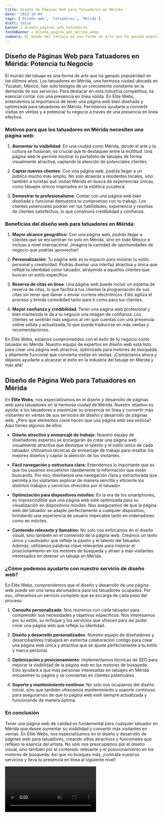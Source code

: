 ```yaml
---
title: Diseño de Páginas Web para Tatuadores en Mérida
date: '2023-10-04'
tags: ['Diseño web', 'Tatuadores', 'Mérida']
draft: false
banner : diseño_paginas_web_tatuadores
fondoBanner : diseño_pagina_web_mérida.webp
summary: El mundo del tatuaje es una forma de arte que ha ganado popularidad en los últimos años. Los tatuadores en Mérida, una hermosa ciudad ubicada en Yucatán, México, han sido testigos de un crecimiento constante en la demanda de sus servicios. Para destacar en esta industria competitiva, es esencial contar con una presencia en línea sólida. En Élite Webs, entendemos la importancia de tener una página web bien diseñada y optimizada para tatuadores en Mérida. Permítenos ayudarte a convertir visitas en ventas y a potenciar tu negocio a través de una presencia en línea efectiva.
---
```




## Diseño de Páginas Web para Tatuadores en Mérida: Potencia tu Negocio

El mundo del tatuaje es una forma de arte que ha ganado popularidad en los últimos años. Los tatuadores en Mérida, una hermosa ciudad ubicada en Yucatán, México, han sido testigos de un crecimiento constante en la demanda de sus servicios. Para destacar en esta industria competitiva, es esencial contar con una presencia en línea sólida. En Élite Webs, entendemos la importancia de tener una página web bien diseñada y optimizada para tatuadores en Mérida. Permítenos ayudarte a convertir visitas en ventas y a potenciar tu negocio a través de una presencia en línea efectiva.

### Motivos para que los tatuadores en Mérida necesiten una página web:

1. **Aumentar tu visibilidad**: En una ciudad como Mérida, donde el arte y la cultura se fusionan, es crucial que te destaques entre la multitud. Una página web te permite mostrar tu portafolio de tatuajes de forma visualmente atractiva, captando la atención de potenciales clientes.

2. **Captar nuevos clientes**: Con una página web, podrás llegar a un público mucho más amplio. No solo atraerás a residentes locales, sino también a turistas que visitan Mérida en busca de experiencias únicas, como tatuajes únicos inspirados en la estética yucateca.

3. **Demostrar tu profesionalismo**: Contar con una página web bien diseñada y funcional demuestra tu compromiso con tu trabajo. Los clientes potenciales podrán ver tus habilidades, experiencia y reseñas de clientes satisfechos, lo que construirá credibilidad y confianza.

### Beneficios del diseño web para tatuadores en Mérida:

1. **Mayor alcance geográfico**: Con una página web, podrás llegar a clientes que se encuentran no solo en Mérida, sino en todo México e incluso a nivel internacional. ¡Imagina la cantidad de oportunidades de negocio que podrías aprovechar!

2. **Personalización**: Tu página web es tu espacio para mostrar tu estilo personal y creatividad. Podrás diseñar una interfaz atractiva y única que refleje tu identidad como tatuador, atrayendo a aquellos clientes que buscan un estilo específico.

3. **Reserva de citas en línea**: Una página web puede incluir un sistema de reserva de citas, lo que facilita a tus clientes la programación de sus citas sin tener que llamar o enviar correos electrónicos. Esto agiliza el proceso y brinda comodidad tanto para ti como para tus clientes.

4. **Mayor confianza y credibilidad**: Tener una página web profesional y bien mantenida le da a tu negocio una imagen de confianza. Los clientes se sentirán más seguros al ver que cuentas con una presencia online sólida y actualizada, lo que puede traducirse en más ventas y recomendaciones.

En Élite Webs, estamos comprometidos con el éxito de tu negocio como tatuador en Mérida. Nuestro equipo de expertos en diseño web está listo para crear una página web atractiva, optimizada para motores de búsqueda y altamente funcional que convierta visitas en ventas. ¡Contáctanos ahora y déjanos ayudarte a alcanzar el éxito en la industria del tatuaje en Mérida y más allá!

<GifSeo />

<Cta />

## Diseño de Página Web para Tatuadores en Mérida

En **Élite Webs**, nos especializamos en el diseño y desarrollo de páginas web para tatuadores en la hermosa ciudad de Mérida. Nuestro objetivo es ayudar a los tatuadores a maximizar su presencia en línea y convertir más visitantes en ventas de sus servicios de diseño y desarrollo de páginas web. ¿Pero qué elementos clave hacen que una página web sea exitosa? Aquí tienes algunos de ellos:

- **Diseño atractivo y enmarcaje de trabajo:** Nuestro equipo de diseñadores expertos se encargarán de crear una página web visualmente atractiva que destaque el talento y el estilo único de cada tatuador. Utilizamos técnicas de enmarcaje de trabajo para resaltar los mejores diseños y captar la atención de los visitantes.

- **Fácil navegación y estructura clara:** Entendemos lo importante que es que los usuarios encuentren rápidamente la información que están buscando. Por eso, diseñamos una navegación clara y estructurada que permita a los visitantes explorar de manera sencilla y eficiente los distintos trabajos y servicios ofrecidos por el tatuador.

- **Optimización para dispositivos móviles:** En la era de los smartphones, es imprescindible que una página web esté optimizada para su visualización en dispositivos móviles. Nos aseguramos de que la página web del tatuador se adapte perfectamente a cualquier dispositivo, brindando una experiencia de usuario impecable tanto en ordenadores como en móviles.

- **Contenido relevante y llamativo:** No solo nos enfocamos en el diseño visual, sino también en el contenido de la página web. Creamos un texto único y cautivador que refleje la pasión y el talento del tatuador. Además, utilizamos palabras clave relevantes para mejorar el posicionamiento en los motores de búsqueda y atraer a más visitantes interesados en obtener un tatuaje en Mérida.

### ¿Cómo podemos ayudarte con nuestro servicio de diseño web?

En Élite Webs, comprendemos que el diseño y desarrollo de una página web puede ser una tarea abrumadora para los tatuadores ocupados. Por eso, ofrecemos un servicio completo que se encarga de cada paso del proceso:

1. **Consulta personalizada**: Nos reunimos con cada tatuador para comprender sus necesidades y objetivos específicos. Nos interesamos por su estilo, su enfoque y los servicios que ofrecen para así poder crear una página web que refleje su identidad.

2. **Diseño y desarrollo personalizados**: Nuestro equipo de diseñadores y desarrolladores trabajará en estrecha colaboración contigo para crear una página web única y atractiva que se ajuste perfectamente a tu estilo y marca personal.

3. **Optimización y posicionamiento**: Implementamos técnicas de SEO para mejorar la visibilidad de la página web en los motores de búsqueda. Esto ayudará a que más personas interesadas en tatuajes en Mérida encuentren tu página y se conviertan en clientes potenciales.

4. **Soporte y mantenimiento continuo**: No solo nos ocupamos del diseño inicial, sino que también ofrecemos mantenimiento y soporte continuos para asegurarnos de que tu página web esté siempre actualizada y funcionando de manera óptima.

### En conclusión

Tener una página web de calidad es fundamental para cualquier tatuador en Mérida que desee aumentar su visibilidad y convertir más visitantes en ventas. En Élite Webs, nos especializamos en el diseño y desarrollo de páginas web para tatuadores, creando sitios atractivos y funcionales que reflejen la esencia del artista. No solo nos preocupamos por el diseño visual, sino también por el contenido relevante y el posicionamiento en los motores de búsqueda. Así que no busques más, ¡contrata nuestros servicios y lleva tu presencia en línea al siguiente nivel!

<Video />

<CtaBot job='Tatuadores' city='Mérida'/>

<Gmaps query='Mérida+españa+maps' />
